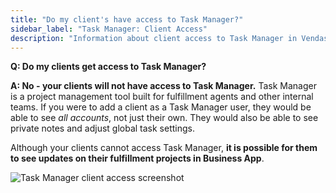 ```yaml
---
title: "Do my client's have access to Task Manager?"
sidebar_label: "Task Manager: Client Access"
description: "Information about client access to Task Manager in Vendasta"
---
```


**Q: Do my clients get access to Task Manager?**

**A: No - your clients will not have access to Task Manager.** Task Manager is a project management tool built for fulfillment agents and other internal teams. If you were to add a client as a Task Manager user, they would be able to see *all accounts*, not just their own. They would also be able to see private notes and adjust global task settings.

Although your clients cannot access Task Manager, **it is possible for them to see updates on their fulfillment projects in Business App**. 

![Task Manager client access screenshot](./img/fulfillment-users/task-manager-client-access.jpg)